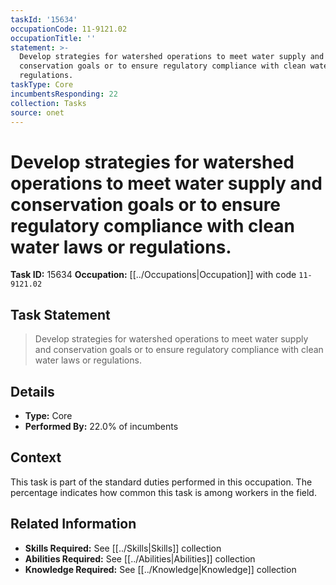 ```yaml
---
taskId: '15634'
occupationCode: 11-9121.02
occupationTitle: ''
statement: >-
  Develop strategies for watershed operations to meet water supply and
  conservation goals or to ensure regulatory compliance with clean water laws or
  regulations.
taskType: Core
incumbentsResponding: 22
collection: Tasks
source: onet
---
```

# Develop strategies for watershed operations to meet water supply and conservation goals or to ensure regulatory compliance with clean water laws or regulations.

**Task ID:** 15634
**Occupation:** [[../Occupations|Occupation]] with code `11-9121.02`

## Task Statement

> Develop strategies for watershed operations to meet water supply and conservation goals or to ensure regulatory compliance with clean water laws or regulations.

## Details

- **Type:** Core
- **Performed By:** 22.0% of incumbents

## Context

This task is part of the standard duties performed in this occupation. The percentage indicates how common this task is among workers in the field.

## Related Information

- **Skills Required:** See [[../Skills|Skills]] collection
- **Abilities Required:** See [[../Abilities|Abilities]] collection
- **Knowledge Required:** See [[../Knowledge|Knowledge]] collection

